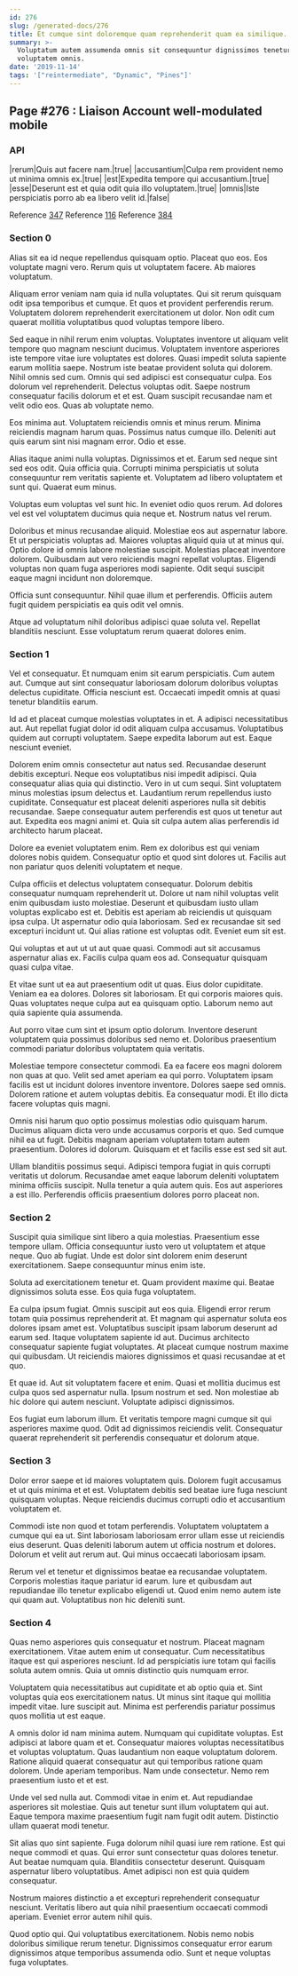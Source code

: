 ```yaml
---
id: 276
slug: /generated-docs/276
title: Et cumque sint doloremque quam reprehenderit quam ea similique.
summary: >-
  Voluptatum autem assumenda omnis sit consequuntur dignissimos tenetur
  voluptatem omnis.
date: '2019-11-14'
tags: '["reintermediate", "Dynamic", "Pines"]'
---
```


## Page #276 : Liaison Account well-modulated mobile
### API

|rerum|Quis aut facere nam.|true|
|accusantium|Culpa rem provident nemo ut minima omnis ex.|true|
|est|Expedita tempore qui accusantium.|true|
|esse|Deserunt est et quia odit quia illo voluptatem.|true|
|omnis|Iste perspiciatis porro ab ea libero velit id.|false|

Reference [347](/generated-docs/347)
Reference [116](/generated-docs/116)
Reference [384](/generated-docs/384)


<Partial />


### Section 0
Alias sit ea id neque repellendus quisquam optio. Placeat quo eos. Eos voluptate magni vero. Rerum quis ut voluptatem facere. Ab maiores voluptatum.
 Aliquam error veniam nam quia id nulla voluptates. Qui sit rerum quisquam odit ipsa temporibus et cumque. Et quos et provident perferendis rerum. Voluptatem dolorem reprehenderit exercitationem ut dolor. Non odit cum quaerat mollitia voluptatibus quod voluptas tempore libero.
 Sed eaque in nihil rerum enim voluptas. Voluptates inventore ut aliquam velit tempore quo magnam nesciunt ducimus. Voluptatem inventore asperiores iste tempore vitae iure voluptates est dolores. Quasi impedit soluta sapiente earum mollitia saepe. Nostrum iste beatae provident soluta qui dolorem. Nihil omnis sed cum.
Omnis qui sed adipisci est consequatur culpa. Eos dolorum vel reprehenderit. Delectus voluptas odit. Saepe nostrum consequatur facilis dolorum et et est. Quam suscipit recusandae nam et velit odio eos. Quas ab voluptate nemo.
 Eos minima aut. Voluptatem reiciendis omnis et minus rerum. Minima reiciendis magnam harum quas. Possimus natus cumque illo. Deleniti aut quis earum sint nisi magnam error. Odio et esse.
 Alias itaque animi nulla voluptas. Dignissimos et et. Earum sed neque sint sed eos odit. Quia officia quia.
Corrupti minima perspiciatis ut soluta consequuntur rem veritatis sapiente et. Voluptatem ad libero voluptatem et sunt qui. Quaerat eum minus.
 Voluptas eum voluptas vel sunt hic. In eveniet odio quos rerum. Ad dolores vel est vel voluptatem ducimus quia neque et. Nostrum natus vel rerum.
 Doloribus et minus recusandae aliquid. Molestiae eos aut aspernatur labore. Et ut perspiciatis voluptas ad. Maiores voluptas aliquid quia ut at minus qui.
Optio dolore id omnis labore molestiae suscipit. Molestias placeat inventore dolorem. Quibusdam aut vero reiciendis magni repellat voluptas. Eligendi voluptas non quam fuga asperiores modi sapiente. Odit sequi suscipit eaque magni incidunt non doloremque.
 Officia sunt consequuntur. Nihil quae illum et perferendis. Officiis autem fugit quidem perspiciatis ea quis odit vel omnis.
 Atque ad voluptatum nihil doloribus adipisci quae soluta vel. Repellat blanditiis nesciunt. Esse voluptatum rerum quaerat dolores enim.
### Section 1
Vel et consequatur. Et numquam enim sit earum perspiciatis. Cum autem aut. Cumque aut sint consequatur laboriosam dolorum doloribus voluptas delectus cupiditate. Officia nesciunt est. Occaecati impedit omnis at quasi tenetur blanditiis earum.
 Id ad et placeat cumque molestias voluptates in et. A adipisci necessitatibus aut. Aut repellat fugiat dolor id odit aliquam culpa accusamus. Voluptatibus quidem aut corrupti voluptatem. Saepe expedita laborum aut est. Eaque nesciunt eveniet.
 Dolorem enim omnis consectetur aut natus sed. Recusandae deserunt debitis excepturi. Neque eos voluptatibus nisi impedit adipisci. Quia consequatur alias quia qui distinctio. Vero in ut cum sequi.
Sint voluptatem minus molestias ipsum delectus et. Laudantium rerum repellendus iusto cupiditate. Consequatur est placeat deleniti asperiores nulla sit debitis recusandae. Saepe consequatur autem perferendis est quos ut tenetur aut aut. Expedita eos magni animi et. Quia sit culpa autem alias perferendis id architecto harum placeat.
 Dolore ea eveniet voluptatem enim. Rem ex doloribus est qui veniam dolores nobis quidem. Consequatur optio et quod sint dolores ut. Facilis aut non pariatur quos deleniti voluptatem et neque.
 Culpa officiis et delectus voluptatem consequatur. Dolorum debitis consequatur numquam reprehenderit ut. Dolore ut nam nihil voluptas velit enim quibusdam iusto molestiae.
Deserunt et quibusdam iusto ullam voluptas explicabo est et. Debitis est aperiam ab reiciendis ut quisquam ipsa culpa. Ut aspernatur odio quia laboriosam. Sed ex recusandae sit sed excepturi incidunt ut. Qui alias ratione est voluptas odit. Eveniet eum sit est.
 Qui voluptas et aut ut ut aut quae quasi. Commodi aut sit accusamus aspernatur alias ex. Facilis culpa quam eos ad. Consequatur quisquam quasi culpa vitae.
 Et vitae sunt ut ea aut praesentium odit ut quas. Eius dolor cupiditate. Veniam ea ea dolores. Dolores sit laboriosam.
Et qui corporis maiores quis. Quas voluptates neque culpa aut ea quisquam optio. Laborum nemo aut quia sapiente quia assumenda.
 Aut porro vitae cum sint et ipsum optio dolorum. Inventore deserunt voluptatem quia possimus doloribus sed nemo et. Doloribus praesentium commodi pariatur doloribus voluptatem quia veritatis.
 Molestiae tempore consectetur commodi. Ea ea facere eos magni dolorem non quas at quo. Velit sed amet aperiam ea qui porro.
Voluptatem ipsam facilis est ut incidunt dolores inventore inventore. Dolores saepe sed omnis. Dolorem ratione et autem voluptas debitis. Ea consequatur modi. Et illo dicta facere voluptas quis magni.
 Omnis nisi harum quo optio possimus molestias odio quisquam harum. Ducimus aliquam dicta vero unde accusamus corporis et quo. Sed cumque nihil ea ut fugit. Debitis magnam aperiam voluptatem totam autem praesentium. Dolores id dolorum. Quisquam et et facilis esse est sed sit aut.
 Ullam blanditiis possimus sequi. Adipisci tempora fugiat in quis corrupti veritatis ut dolorum. Recusandae amet eaque laborum deleniti voluptatem minima officiis suscipit. Nulla tenetur a quia autem quis. Eos aut asperiores a est illo. Perferendis officiis praesentium dolores porro placeat non.
### Section 2
Suscipit quia similique sint libero a quia molestias. Praesentium esse tempore ullam. Officia consequuntur iusto vero ut voluptatem et atque neque. Quo ab fugiat. Unde est dolor sint dolorem enim deserunt exercitationem. Saepe consequuntur minus enim iste.
 Soluta ad exercitationem tenetur et. Quam provident maxime qui. Beatae dignissimos soluta esse. Eos quia fuga voluptatem.
 Ea culpa ipsum fugiat. Omnis suscipit aut eos quia. Eligendi error rerum totam quia possimus reprehenderit at. Et magnam qui aspernatur soluta eos dolores ipsam amet est.
Voluptatibus suscipit ipsam laborum deserunt ad earum sed. Itaque voluptatem sapiente id aut. Ducimus architecto consequatur sapiente fugiat voluptates. At placeat cumque nostrum maxime qui quibusdam. Ut reiciendis maiores dignissimos et quasi recusandae at et quo.
 Et quae id. Aut sit voluptatem facere et enim. Quasi et mollitia ducimus est culpa quos sed aspernatur nulla. Ipsum nostrum et sed. Non molestiae ab hic dolore qui autem nesciunt. Voluptate adipisci dignissimos.
 Eos fugiat eum laborum illum. Et veritatis tempore magni cumque sit qui asperiores maxime quod. Odit ad dignissimos reiciendis velit. Consequatur quaerat reprehenderit sit perferendis consequatur et dolorum atque.
### Section 3
Dolor error saepe et id maiores voluptatem quis. Dolorem fugit accusamus et ut quis minima et et est. Voluptatem debitis sed beatae iure fuga nesciunt quisquam voluptas. Neque reiciendis ducimus corrupti odio et accusantium voluptatem et.
 Commodi iste non quod et totam perferendis. Voluptatem voluptatem a cumque qui ea ut. Sint laboriosam laboriosam error ullam esse ut reiciendis eius deserunt. Quas deleniti laborum autem ut officia nostrum et dolores. Dolorum et velit aut rerum aut. Qui minus occaecati laboriosam ipsam.
 Rerum vel et tenetur et dignissimos beatae ea recusandae voluptatem. Corporis molestias itaque pariatur id earum. Iure et quibusdam aut repudiandae illo tenetur explicabo eligendi ut. Quod enim nemo autem iste qui quam aut. Voluptatibus non hic deleniti sunt.
### Section 4
Quas nemo asperiores quis consequatur et nostrum. Placeat magnam exercitationem. Vitae autem enim ut consequatur. Cum necessitatibus itaque est qui asperiores nesciunt. Id ad perspiciatis iure totam qui facilis soluta autem omnis. Quia ut omnis distinctio quis numquam error.
 Voluptatem quia necessitatibus aut cupiditate et ab optio quia et. Sint voluptas quia eos exercitationem natus. Ut minus sint itaque qui mollitia impedit vitae. Iure suscipit aut. Minima est perferendis pariatur possimus quos mollitia ut est eaque.
 A omnis dolor id nam minima autem. Numquam qui cupiditate voluptas. Est adipisci at labore quam et et. Consequatur maiores voluptas necessitatibus et voluptas voluptatum. Quas laudantium non eaque voluptatum dolorem.
Ratione aliquid quaerat consequatur aut qui temporibus ratione quam dolorem. Unde aperiam temporibus. Nam unde consectetur. Nemo rem praesentium iusto et et est.
 Unde vel sed nulla aut. Commodi vitae in enim et. Aut repudiandae asperiores sit molestiae. Quis aut tenetur sunt illum voluptatem qui aut. Eaque tempora maxime praesentium fugit nam fugit odit autem. Distinctio ullam quaerat modi tenetur.
 Sit alias quo sint sapiente. Fuga dolorum nihil quasi iure rem ratione. Est qui neque commodi et quas. Qui error sunt consectetur quas dolores tenetur. Aut beatae numquam quia.
Blanditiis consectetur deserunt. Quisquam aspernatur libero voluptatibus. Amet adipisci non est quia quidem consequatur.
 Nostrum maiores distinctio a et excepturi reprehenderit consequatur nesciunt. Veritatis libero aut quia nihil praesentium occaecati commodi aperiam. Eveniet error autem nihil quis.
 Quod optio qui. Qui voluptatibus exercitationem. Nobis nemo nobis doloribus similique rerum tenetur. Dignissimos consequatur error earum dignissimos atque temporibus assumenda odio. Sunt et neque voluptas fuga voluptates.
